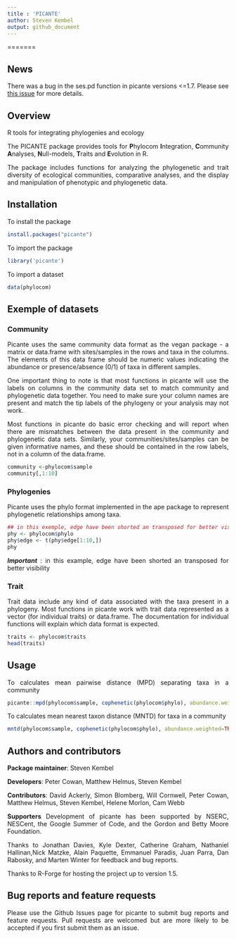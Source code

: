 ```yaml
---
title : 'PICANTE'
author: Steven Kembel
output: github_document
---
```


=======

## News

There was a bug in the ses.pd function in picante versions \<=1.7. Please see [this issue](https://github.com/skembel/picante/issues/17) for more details.

## Overview

R tools for integrating phylogenies and ecology

The PICANTE package provides tools for **P**hylocom **I**ntegration, **C**ommunity **A**nalyses, **N**ull-models, **T**raits and **E**volution in R.

The package includes functions for analyzing the phylogenetic and trait diversity of ecological communities, comparative analyses, and the display and manipulation of phenotypic and phylogenetic data.

## Installation

To install the package

```r
install.packages("picante")
```

To import the package

```r
library('picante')
```

To import a dataset

```r
data(phylocom)
```

## Exemple of datasets

### Community

Picante uses the same community data format as the vegan package - a matrix or data.frame with sites/samples in the rows and taxa in the columns. The elements of this data frame should be numeric values indicating the abundance or presence/absence (0/1) of taxa in different samples.

One important thing to note is that most functions in picante will use the labels on columns in the community data set to match community and phylogenetic data together. You need to make sure your column names are present and match the tip labels of the phylogeny or your analysis may not work.

Most functions in picante do basic error checking and will report when there are mismatches between the data present in the community and phylogenetic data sets. Similarly, your communities/sites/samples can be given informative names, and these should be contained in the row labels, not in a column of the data.frame.

```{=html}
<style>
body {
text-align: justify}
</style>
```
```r
community <-phylocom$sample
community[,1:10]
```

### Phylogenies

Picante uses the phylo format implemented in the ape package to represent phylogenetic relationships among taxa.

```r
## in this exemple, edge have been shorted an transposed for better visibility
phy <- phylocom$phylo
phy$edge <- t(phy$edge[1:10,])
phy
```

***Important*** : in this example, edge have been shorted an transposed for better visibility

### Trait

Trait data include any kind of data associated with the taxa present in a phylogeny. Most functions in picante work with trait data represented as a vector (for individual traits) or data.frame. The documentation for individual functions will explain which data format is expected.

```r
traits <- phylocom$traits
head(traits)
```

## Usage

To calculates mean pairwise distance (MPD) separating taxa in a community

```r
picante::mpd(phylocom$sample, cophenetic(phylocom$phylo), abundance.weighted=TRUE)
```

To calculates mean nearest taxon distance (MNTD) for taxa in a community

```r
mntd(phylocom$sample, cophenetic(phylocom$phylo), abundance.weighted=TRUE)
```

## Authors and contributors

**Package maintainer**: Steven Kembel

**Developers**: Peter Cowan, Matthew Helmus, Steven Kembel

**Contributors**: David Ackerly, Simon Blomberg, Will Cornwell, Peter Cowan, Matthew Helmus, Steven Kembel, Helene Morlon, Cam Webb

**Supporters** Development of picante has been supported by NSERC, NESCent, the Google Summer of Code, and the Gordon and Betty Moore Foundation.

Thanks to Jonathan Davies, Kyle Dexter, Catherine Graham, Nathaniel Hallinan,Nick Matzke, Alain Paquette, Emmanuel Paradis, Juan Parra, Dan Rabosky, and Marten Winter for feedback and bug reports.

Thanks to R-Forge for hosting the project up to version 1.5.

## Bug reports and feature requests

Please use the Github Issues page for picante to submit bug reports and feature requests. Pull requests are welcomed but are more likely to be accepted if you first submit them as an issue.
